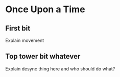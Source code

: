 
# Once Upon a Time

## First bit

Explain movement

## Top tower bit whatever

Explain desync thing here and who should do what?